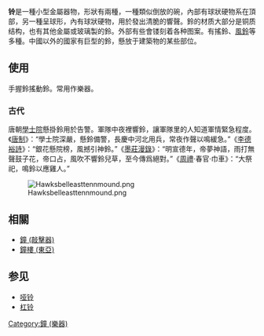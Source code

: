 {{不是|鐘 (東亞)|鐘 (敲擊器)|鈴 (佛具)}}

'''铃'''是一種小型金屬器物，形狀有兩種，一種類似倒放的碗，內部有球狀硬物系在頂部，另一種呈球形，內有球狀硬物，用於發出清脆的響聲。鈴的材质大部分是铜质结构，也有其他金屬或玻璃製的鈴。外部有些會镂刻着各种图案。有搖鈴、[[風鈴|風鈴]]等多種。中國以外的國家有巨型的鈴，懸放于建築物的某些部位。

==使用==
手握鈴搖動鈴。常用作樂器。
===古代===
唐朝[[學士院|學士院]]懸掛鈴用於告警。軍隊中夜裡響鈴，讓軍隊里的人知道軍情緊急程度。《[[唐制|唐制]]》：“學士院深嚴，懸鈴備警，長慶中河北用兵，常夜作聲以鳴緩急。”《[[李德裕詩|李德裕詩]]》：“銀花懸院榜，風撼引神鈴。”《[[墨莊漫錄|墨莊漫錄]]》：“明宣德年，帝夢神語，雨打無聲鼓子花，帝口占，風吹不響鈴兒草，至今傳爲絕對。”《[[周禮|周禮]]·春官·巾車》：“大祭祀，鳴鈴以應雞人。”

[[File:Hawksbelleasttennmound.png|thumb]]

== 相關 ==
*[[鐘_(敲擊器)|鐘 (敲擊器)]]
*[[鐘樓_(東亞)|鐘樓 (東亞)]]

==参见==
*[[哑铃|哑铃]]
*[[杠铃|杠铃]]
{{中国民族乐器}}

{{Authority control}}
[[Category:鐘_(樂器)|Category:鐘 (樂器)]]